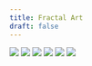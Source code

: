 ```yaml
---
title: Fractal Art
draft: false
---
```


<div className="columns-1 lg:columns-2">
  <img
    className="mb-4"
    src="https://res-2.cloudinary.com/hh7hlqnqs/image/upload/q_auto/v1/ghost-blog-images/IMG_6103-2.jpg"
  />
  <img
    className="mb-4"
    src="https://res-4.cloudinary.com/hh7hlqnqs/image/upload/q_auto/v1/ghost-blog-images/IMG_6104.png"
  />
  <img
    className="mb-4"
    src="https://res-2.cloudinary.com/hh7hlqnqs/image/upload/q_auto/v1/ghost-blog-images/IMG_6162.jpg"
  />
  <img
    className="mb-4"
    src="https://res.cloudinary.com/ddw6whuqn/image/upload/v1680032205/media/4C4F1BC8-D84E-451F-AA81-99C87C02C46F_1_105_c_rcnsll.jpg"
  />
  <img
    className="mb-4"
    src="https://res.cloudinary.com/ddw6whuqn/image/upload/v1680032310/media/IMG_61511_hleipg.png"
  />
  <img
    className="mb-4"
    src="https://res.cloudinary.com/ddw6whuqn/image/upload/v1680032178/media/95146079-D2EE-442C-AD61-E9F6E64824F3_1_105_c_io67uy.jpg"
  />
</div>
